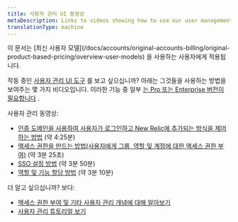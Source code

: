 ```yaml
---
title: 사용자 관리 UI 동영상
metaDescription: Links to videos showing how to use our user management UI
translationType: machine
---
```


<Callout variant="important">
  이 문서는 [최신 사용자 모델](/docs/accounts/original-accounts-billing/original-product-based-pricing/overview-user-models) 을 사용하는 사용자에게 적용됩니다.
</Callout>

작동 중인 [사용자 관리 UI 도구](/docs/accounts/accounts-billing/new-relic-one-user-management/user-management-ui-and-tasks#where) 를 보고 싶으십니까? 아래는 그것들을 사용하는 방법을 보여주는 몇 가지 비디오입니다. 이러한 기능 중 일부 [는 Pro 또는 Enterprise 버전이 필요합니다](/docs/accounts/accounts-billing/new-relic-one-user-management/user-management-ui-and-tasks#requirements) .

사용자 관리 동영상:

* [인증 도메인을 사용하여 사용자가 로그인하고 New Relic에 추가되는 방식을 제어하는 방법](https://www.youtube.com/watch?v=Z00-KzGh2XY) (약 4:25분)
* [액세스 권한을 만드는 방법(사용자에게 그룹, 역할 및 계정에 대한 액세스 권한 부여)](https://www.youtube.com/watch?v=dninMzr_zHc) (약 3분 25초)
* [SSO 설정 방법](https://www.youtube.com/watch?v=uFjqCQcSo8g) (약 3분 50분)
* [역할 및 기능 할당 방법](https://www.youtube.com/watch?v=CBa0jWINQiw) (약 3분 10분)

더 알고 싶으십니까? 보다:

* [액세스 권한 부여 및 기타 사용자 관리 개념에 대해 알아보기](/docs/accounts/accounts-billing/new-relic-one-user-management/user-management-concepts#understand-concepts)
* [사용자 관리 튜토리얼 보기](/docs/accounts/accounts-billing/new-relic-one-user-management/tutorial-add-new-user-groups-roles-new-relic-one-user-model)
